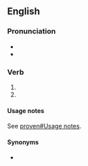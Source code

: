 ==English==

===Pronunciation===
* {{IPA|en|/ˈpɹuːvd/}}
* {{audio|en|en-us-proved.ogg|Audio (US)}}

===Verb===
{{head|en|verb form}}

# {{en-past of|prove}}
# {{en-simple past of|prove}}

====Usage notes====
See [[proven#Usage notes]].

====Synonyms====
* {{l|en|proven}} {{qualifier|proscribed}}